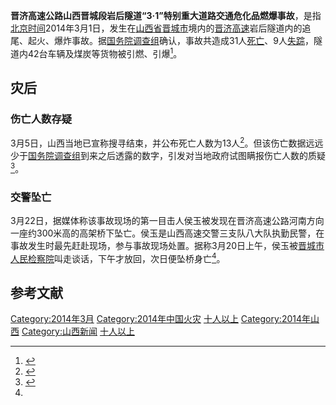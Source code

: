 '''晋济高速公路山西晋城段岩后隧道“3·1”特别重大道路交通危化品燃爆事故'''，是指[[北京时间|北京时间]]2014年3月1日，发生在[[山西省|山西省]][[晋城市|晋城市]]境内的[[晋济高速|晋济高速]]岩后隧道内的追尾、起火、爆炸事故。据[[国务院调查组|国务院调查组]]确认，事故共造成31人[[死亡|死亡]]、9人[[失踪|失踪]]，隧道内42台车辆及煤炭等货物被引燃、引爆<ref>{{cite web|author=胡少飞|title=国务院晋济高速公路山西晋城段岩后隧道“3•1”特别重大道路交通危化品燃爆事故调查组全体会议强调：严肃查处事故 深刻吸取教训 切实加强各类隧道交通和危化品运输安全工作|url=http://www.chinasafety.gov.cn/newpage/Contents/Channel_20132/2014/0313/231156/content_231156.htm|publisher=[[国家安全生产监督管理总局|国家安全生产监督管理总局]]|accessdate=2014-03-23|deadurl=yes|archiveurl=https://web.archive.org/web/20140323050844/http://www.chinasafety.gov.cn/newpage/Contents/Channel_20132/2014/0313/231156/content_231156.htm|archivedate=2014-03-23}}</ref>。

==灾后==
=== 伤亡人数存疑 ===
3月5日，山西当地已宣称搜寻结束，并公布死亡人数为13人<ref>{{cite news |author = 吕梦琦 |title = 晋济高速隧道交通事故搜救结束：造成13人死亡 |url = http://shanxi.sina.com.cn/news/report/2014-03-06/080552450.html |accessdate = 2014-03-23 |work = 新浪山西（新华社） |date = 2014-03-06 |archive-date = 2014-03-23 |archive-url = https://web.archive.org/web/20140323045411/http://shanxi.sina.com.cn/news/report/2014-03-06/080552450.html |dead-url = no }}</ref>。但该伤亡数据远远少于[[国务院调查组|国务院调查组]]到来之后透露的数字，引发对当地政府试图瞒报伤亡人数的质疑<ref name="HouYu">{{cite news|author =刘敏|title =山西特大隧道交通事故目击民警突然坠亡|url =http://www.chinatimes.cc/hxsb/pages/134256/moreInfo.htm|accessdate =2014-03-23|newspaper =[[华夏时报|华夏时报]]|date =2014-03-22|deadurl =yes|archiveurl =https://web.archive.org/web/20140323054351/http://www.chinatimes.cc/hxsb/pages/134256/moreInfo.htm|archivedate =2014-03-23}}</ref>。

=== 交警坠亡 ===
3月22日，据媒体称该事故现场的第一目击人侯玉被发现在晋济高速公路河南方向一座约300米高的高架桥下坠亡。侯玉是山西高速交警三支队八大队执勤民警，在事故发生时最先赶赴现场，参与事故现场处置。据称3月20日上午，侯玉被[[晋城市人民检察院|晋城市人民检察院]]叫走谈话，下午才放回，次日便坠桥身亡<ref name="HouYu" />。

==参考文献==
{{reflist}}
{{历史小作品}}
[[Category:2014年3月|Category:2014年3月]]
[[Category:2014年中国火灾|Category:2014年中国火灾]]
[[Category:2014年中国命案|十人以上]]
[[Category:2014年山西|Category:2014年山西]]
[[Category:山西新闻|Category:山西新闻]]
[[Category:中华人民共和国山西省命案|十人以上]]